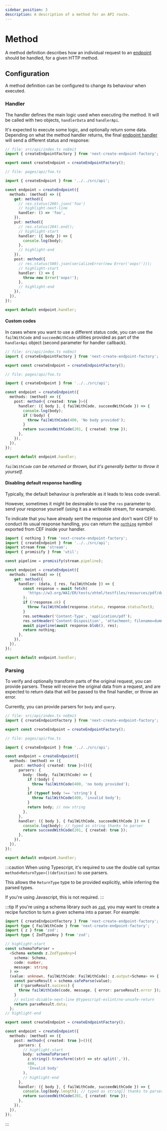 ```yaml
---
sidebar_position: 3
description: A description of a method for an API route.
---
```


# Method

A method definition describes how an individual request to an [endpoint](./endpoint) should be handled, for a given HTTP method.

## Configuration

A method definition can be configured to change its behaviour when executed.

### Handler

The handler defines the main logic used when executing the method. It will be called with two objects, `handlerData` and `handlerApi`.

It's expected to execute some logic, and optionally return some data. Depending on what the method handler returns, the final [endpoint handler](./endpoint#combined-handler) will send a different status and response:


<HandleTable />

```ts title="pages/api/foo.ts"
// file: src/api/index.ts noEmit
import { createEndpointFactory } from 'next-create-endpoint-factory';

export const createEndpoint = createEndpointFactory();

// file: pages/api/foo.ts

import { createEndpoint } from '../../src/api';

const endpoint = createEndpoint({
  methods: (method) => ({
    get: method({
      // res.status(200).json('foo')
      // highlight-next-line
      handler: () => 'foo',
    }),
    put: method({
      // res.status(204).end();
      // highlight-start
      handler: ({ body }) => {
        console.log(body);
      },
      // highlight-end
    }),
    post: method({
      // res.status(500).json(serializeError(new Error('oops!')));
      // highlight-start
      handler: () => {
        throw new Error('oops!');
      },
      // highlight-end
    }),
  }),
});

export default endpoint.handler;
```

#### Custom codes

In cases where you want to use a different status code, you can use the `failWithCode` and `succeedWithCode` utilities provided as part of the `handlerApi` object (second parameter for handler callback).

```ts title="pages/api/foo.ts"
// file: src/api/index.ts noEmit
import { createEndpointFactory } from 'next-create-endpoint-factory';

export const createEndpoint = createEndpointFactory();

// file: pages/api/foo.ts

import { createEndpoint } from '../../src/api';

const endpoint = createEndpoint({
  methods: (method) => ({
    post: method<{ created: true }>({
      handler: ({ body }, { failWithCode, succeedWithCode }) => {
        console.log(body);
        if (!body) {
          throw failWithCode(400, 'No body provided');
        }
        return succeedWithCode(201, { created: true });
      },
    }),
  }),
});

export default endpoint.handler;
```

_`failWithCode` can be returned or thrown, but it's generally better to throw it yourself._

#### Disabling default response handling

Typically, the default behaviour is preferable as it leads to less code overall.

However, sometimes it might be desireable to use the `res` parameter to send your response yourself (using it as a writeable stream, for example).

To indicate that you have already sent the response and don't want CEF to conduct its usual response handling, you can return the [`nothing`](/exports#nothing) symbol exported from CEF inside your handler.

```ts no-transpile
import { nothing } from 'next-create-endpoint-factory';
import { createEndpoint } from '../../src/api';
import stream from 'stream';
import { promisify } from 'util';

const pipeline = promisify(stream.pipeline);

const endpoint = createEndpoint({
  methods: (method) => ({
    get: method({
      handler: (data, { res, failWithCode }) => {
        const response = await fetch(
          'https://w3.org/WAI/ER/tests/xhtml/testfiles/resources/pdf/dummy.pdf'
        );
        if (!response.ok) {
          throw failWithCode(response.status, response.statusText);
        }
        res.setHeader('Content-Type', 'application/pdf');
        res.setHeader('Content-Disposition', 'attachment; filename=dummy.pdf');
        await pipeline(await response.blob(), res);
        return nothing;
      },
    }),
  }),
});

export default endpoint.handler;
```

### Parsing

To verify and optionally transform parts of the original request, you can provide parsers. These will receive the original data from a request, and are expected to return data that will be passed to the final handler, or throw an error.

Currently, you can provide parsers for `body` and `query`.

```ts title="pages/api/foo.ts"
// file: src/api/index.ts noEmit
import { createEndpointFactory } from 'next-create-endpoint-factory';

export const createEndpoint = createEndpointFactory();

// file: pages/api/foo.ts

import { createEndpoint } from '../../src/api';

const endpoint = createEndpoint({
  methods: (method) => ({
    post: method<{ created: true }>()({
      parsers: {
        body: (body, failWithCode) => {
          if (!body) {
            throw failWithCode(400, 'no body provided');
          }
          if (typeof body !== 'string') {
            throw failWithCode(400, 'invalid body');
          }
          return body; // now string
        },
      },
      handler: ({ body }, { failWithCode, succeedWithCode }) => {
        console.log(body); // typed as string thanks to parser
        return succeedWithCode(201, { created: true });
      },
    }),
  }),
});

export default endpoint.handler;
```

:::caution
When using Typescript, it's required to use the double call syntax `method<ReturnType>()(definition)` to use parsers.

This allows the `ReturnType` type to be provided explicitly, while inferring the parsed types.

If you're using Javascript, this is not required.
:::

:::tip
If you're using a schema library such as [`zod`](https://zod.dev), you may want to create a recipe function to turn a given schema into a parser. For example:

```ts
import { createEndpointFactory } from 'next-create-endpoint-factory';
import type { FailWithCode } from 'next-create-endpoint-factory';
import { z } from 'zod';
import type { ZodTypeAny } from 'zod';

// highlight-start
const schemaToParser =
  <Schema extends z.ZodTypeAny>(
    schema: Schema,
    code: number,
    message: string
  ) =>
  (value: unknown, failWithCode: FailWithCode): z.output<Schema> => {
    const parseResult = schema.safeParse(value);
    if (!parseResult.success) {
      throw failWithCode(code, message, { error: parseResult.error });
    }
    // eslint-disable-next-line @typescript-eslint/no-unsafe-return
    return parseResult.data;
  };
// highlight-end

export const createEndpoint = createEndpointFactory();

const endpoint = createEndpoint({
  methods: (method) => ({
    post: method<{ created: true }>()({
      parsers: {
        // highlight-start
        body: schemaToParser(
          z.string().transform((str) => str.split(',')),
          400,
          'Invalid body'
        ),
        // highlight-end
      },
      handler: ({ body }, { failWithCode, succeedWithCode }) => {
        console.log(body.length); // typed as string[] thanks to parser
        return succeedWithCode(201, { created: true });
      },
    }),
  }),
});
```

<!-- TODO: work out why the above recipe results in body being typed as `any` -->

:::
